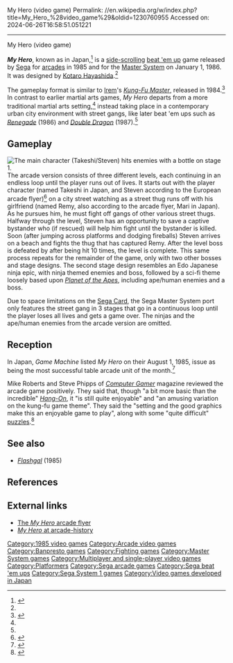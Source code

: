 My Hero (video game)
Permalink: //en.wikipedia.org/w/index.php?title=My_Hero_%28video_game%29&oldid=1230760955
Accessed on: 2024-06-26T16:58:51.051221



------
My Hero (video game)
{{Short description|1985 video game}}
{{more citations needed|date=November 2020}}
{{Infobox video game
| title = My Hero/Seishun Scandal
| image = MyHeroMasterSystem.png
| caption = European box art
| developer = [[Banpresto|Coreland]] (Arcade) <br> [[Sega]] (Master System)
| publisher = [[Sega]]
| designer = [[Kotaro Hayashida]]<ref name="shmup">{{Cite web|url=https://shmuplations.com/alexkidd/|title=Alex Kidd in Miracle World – Developer Interview |date=December 13, 2021}}</ref>
| engine = 
| platforms = [[Arcade game|Arcade]], [[Master System]]
| released = '''Arcade''' {{vgrelease|JP|July 10, 1985<ref name="Copyright">{{cite web |title=My Hero (Registration Number PA0000297606) |url=https://cocatalog.loc.gov |website=[[United States Copyright Office]] |access-date=8 May 2021}}</ref><ref name="Media"/>|NA|1985<ref name="Copyright"/>|EU|October 1985<ref name="CG7"/>}} '''Master System''' {{vgrelease|JP|January 31, 1986<ref>{{cite web |title=Sega Mark III |url=https://sega.jp/history/hard/segamark3/software.html |website=セガハード大百科 |publisher=[[Sega]] |access-date=15 August 2021 |language=ja}}</ref>|NA|September 1986<ref>{{cite news |title=Availability Update |work=[[Computer Entertainer]] |date=October 1986 |page=14 |url=http://www.ataricompendium.com/archives/newsletters/video_game_update/computer_entertainer_oct86.pdf#page=14}}</ref>|EU|August 1987}}
| genre = [[Beat 'em up]]
| modes = [[Single-player]], [[multiplayer]]
| arcade system = [[Sega System 1]]
}}

'''''My Hero''''', known as {{nihongo|'''''Seishun Scandal'''''|青春スキャンダル|Seishun Sukyandaru|lit. 'Youth Scandal'}} in Japan,<ref name="Media">{{cite web |title=青春スキャンダル |trans-title=Seishun Scandal |url=https://mediaarts-db.bunka.go.jp/id/M732265 |website=Media Arts Database |publisher=[[Agency for Cultural Affairs]] |language=ja |access-date=8 May 2021}}</ref> is a [[side-scrolling]] [[beat 'em up]] game released by [[Sega]] for [[Arcade game|arcades]] in 1985 and for the [[Master System]] on January 1, 1986. It was designed by [[Kotaro Hayashida]].<ref name="shmup"/>

The gameplay format is similar to [[Irem]]'s ''[[Kung-Fu Master (video game)|Kung-Fu Master]]'', released in 1984.<ref name="HG101">{{cite web |last1=Plasket |first1=Michael |title=My Hero |url=http://www.hardcoregaming101.net/my-hero/ |website=Hardcore Gaming 101 |date=May 4, 2017 |access-date=8 May 2021}}</ref> In contrast to earlier martial arts games, ''My Hero'' departs from a more traditional martial arts setting,<ref name="CG7"/> instead taking place in a contemporary urban city environment with street gangs, like later beat 'em ups such as ''[[Renegade (video game)|Renegade]]'' (1986) and ''[[Double Dragon (video game)|Double Dragon]]'' (1987).<ref name="HG101"/>

==Gameplay==
[[File:MH Stage 1.PNG|left|thumb|The main character (Takeshi/Steven) hits enemies with a bottle on stage 1.]]
The arcade version consists of three different levels, each continuing in an endless loop until the player runs out of lives. It starts out with the player character (named Takeshi in Japan, and Steven according to the European arcade flyer)<ref>{{cite web |title=Video Game Flyers: My Hero, Sega (EU) |url=https://flyers.arcade-museum.com/?page=flyer&db=videodb&id=2339&image=1 |website=The Arcade Flyer Archive |access-date=1 August 2021}}</ref> on a city street watching as a street thug runs off with his girlfriend (named Remy, also according to the arcade flyer, Mari in Japan). As he pursues him, he must fight off gangs of other various street thugs. Halfway through the level, Steven has an opportunity to save a captive bystander who (if rescued) will help him fight until the bystander is killed. Soon (after jumping across platforms and dodging fireballs) Steven arrives on a beach and fights the thug that has captured Remy. After the level boss is defeated by after being hit 10 times, the level is complete. This same process repeats for the remainder of the game, only with two other bosses and stage designs. The second stage design resembles an Edo Japanese ninja epic, with ninja themed enemies and boss, followed by a sci-fi theme loosely based upon ''[[Planet of the Apes]]'', including ape/human enemies and a boss.

Due to space limitations on the [[Sega Card]], the Sega Master System port only features the street gang in 3 stages that go in a continuous loop until the player loses all lives and gets a game over. The ninjas and the ape/human enemies from the arcade version are omitted.

==Reception==
In Japan, ''Game Machine'' listed ''My Hero'' on their August 1, 1985, issue as being the most successful table arcade unit of the month.<ref>{{cite magazine|title=Game Machine's Best Hit Games 25 - テーブル型TVゲーム機 (Table Videos)|magazine=[[:ja:ゲームマシン|Game Machine]]|issue=265|publisher=[[:ja:アミューズメント通信社|Amusement Press, Inc.]]|date=1 August 1985|page=25|lang=ja}}</ref>

Mike Roberts and Steve Phipps of ''[[Computer Gamer]]'' magazine reviewed the arcade game positively. They said that, though "a bit more basic than the incredible" ''[[Hang-On]]'', it "is still quite enjoyable" and "an amusing variation on the kung-fu game theme". They said the "setting and the good graphics make this an enjoyable game to play", along with some "quite difficult" [[Puzzle video game|puzzles]].<ref name="CG7">{{cite magazine |last1=Roberts |first1=Mike |last2=Phipps |first2=Steve |title=Coin-Op Connection |magazine=[[Computer Gamer]] |date=October 1985 |issue=7 |publisher=[[Argus Press]] |location=United Kingdom |pages=18–9 |url=https://archive.org/details/Computer_Gamer_Issue_07_1985-10_Argus_Press_GB/page/n17/mode/2up}}</ref>

==See also==
* ''[[Flashgal]]'' (1985)

==References==
{{reflist}}

==External links==
* [http://www.arcadeflyers.com/?page=flyer&db=videodb&id=2339&image=1 The ''My Hero'' arcade flyer]
* [http://www.arcade-history.com/?n=my-hero&page=detail&id=1713 ''My Hero'' at arcade-history]

[[Category:1985 video games]]
[[Category:Arcade video games]]
[[Category:Banpresto games]]
[[Category:Fighting games]]
[[Category:Master System games]]
[[Category:Multiplayer and single-player video games]]
[[Category:Platformers]]
[[Category:Sega arcade games]]
[[Category:Sega beat 'em ups]]
[[Category:Sega System 1 games]]
[[Category:Video games developed in Japan]]